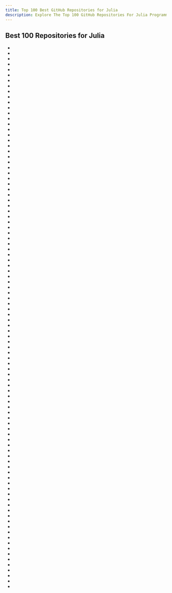 ```yaml
---
title: Top 100 Best GitHub Repositories for Julia
description: Explore The Top 100 GitHub Repositories For Julia Programming Languages Listed Ranked By Most Stargazers And Forks By GitHub Community.
---
```


## Best 100 Repositories for Julia

- <Badge owner="JuliaLang" repoName="julia" stars="https://img.shields.io/github/stars/JuliaLang/julia?style=flat&logoSize=auto" forks="https://img.shields.io/github/forks/JuliaLang/julia?style=flat&logoSize=auto"/>
- <Badge owner="FluxML" repoName="Flux.jl" stars="https://img.shields.io/github/stars/FluxML/Flux.jl?style=flat&logoSize=auto" forks="https://img.shields.io/github/forks/FluxML/Flux.jl?style=flat&logoSize=auto"/>
- <Badge owner="SciML" repoName="DifferentialEquations.jl" stars="https://img.shields.io/github/stars/SciML/DifferentialEquations.jl?style=flat&logoSize=auto" forks="https://img.shields.io/github/forks/SciML/DifferentialEquations.jl?style=flat&logoSize=auto"/>
- <Badge owner="JuliaLang" repoName="IJulia.jl" stars="https://img.shields.io/github/stars/JuliaLang/IJulia.jl?style=flat&logoSize=auto" forks="https://img.shields.io/github/forks/JuliaLang/IJulia.jl?style=flat&logoSize=auto"/>
- <Badge owner="mitmath" repoName="computational-thinking" stars="https://img.shields.io/github/stars/mitmath/computational-thinking?style=flat&logoSize=auto" forks="https://img.shields.io/github/forks/mitmath/computational-thinking?style=flat&logoSize=auto"/>
- <Badge owner="MakieOrg" repoName="Makie.jl" stars="https://img.shields.io/github/stars/MakieOrg/Makie.jl?style=flat&logoSize=auto" forks="https://img.shields.io/github/forks/MakieOrg/Makie.jl?style=flat&logoSize=auto"/>
- <Badge owner="GenieFramework" repoName="Genie.jl" stars="https://img.shields.io/github/stars/GenieFramework/Genie.jl?style=flat&logoSize=auto" forks="https://img.shields.io/github/forks/GenieFramework/Genie.jl?style=flat&logoSize=auto"/>
- <Badge owner="jump-dev" repoName="JuMP.jl" stars="https://img.shields.io/github/stars/jump-dev/JuMP.jl?style=flat&logoSize=auto" forks="https://img.shields.io/github/forks/jump-dev/JuMP.jl?style=flat&logoSize=auto"/>
- <Badge owner="TuringLang" repoName="Turing.jl" stars="https://img.shields.io/github/stars/TuringLang/Turing.jl?style=flat&logoSize=auto" forks="https://img.shields.io/github/forks/TuringLang/Turing.jl?style=flat&logoSize=auto"/>
- <Badge owner="GiovineItalia" repoName="Gadfly.jl" stars="https://img.shields.io/github/stars/GiovineItalia/Gadfly.jl?style=flat&logoSize=auto" forks="https://img.shields.io/github/forks/GiovineItalia/Gadfly.jl?style=flat&logoSize=auto"/>
- <Badge owner="JuliaPlots" repoName="Plots.jl" stars="https://img.shields.io/github/stars/JuliaPlots/Plots.jl?style=flat&logoSize=auto" forks="https://img.shields.io/github/forks/JuliaPlots/Plots.jl?style=flat&logoSize=auto"/>
- <Badge owner="probcomp" repoName="Gen.jl" stars="https://img.shields.io/github/stars/probcomp/Gen.jl?style=flat&logoSize=auto" forks="https://img.shields.io/github/forks/probcomp/Gen.jl?style=flat&logoSize=auto"/>
- <Badge owner="JuliaAI" repoName="MLJ.jl" stars="https://img.shields.io/github/stars/JuliaAI/MLJ.jl?style=flat&logoSize=auto" forks="https://img.shields.io/github/forks/JuliaAI/MLJ.jl?style=flat&logoSize=auto"/>
- <Badge owner="JuliaData" repoName="DataFrames.jl" stars="https://img.shields.io/github/stars/JuliaData/DataFrames.jl?style=flat&logoSize=auto" forks="https://img.shields.io/github/forks/JuliaData/DataFrames.jl?style=flat&logoSize=auto"/>
- <Badge owner="FluxML" repoName="Zygote.jl" stars="https://img.shields.io/github/stars/FluxML/Zygote.jl?style=flat&logoSize=auto" forks="https://img.shields.io/github/forks/FluxML/Zygote.jl?style=flat&logoSize=auto"/>
- <Badge owner="JuliaPy" repoName="PyCall.jl" stars="https://img.shields.io/github/stars/JuliaPy/PyCall.jl?style=flat&logoSize=auto" forks="https://img.shields.io/github/forks/JuliaPy/PyCall.jl?style=flat&logoSize=auto"/>
- <Badge owner="svaksha" repoName="Julia.jl" stars="https://img.shields.io/github/stars/svaksha/Julia.jl?style=flat&logoSize=auto" forks="https://img.shields.io/github/forks/svaksha/Julia.jl?style=flat&logoSize=auto"/>
- <Badge owner="JuliaPlots" repoName="UnicodePlots.jl" stars="https://img.shields.io/github/stars/JuliaPlots/UnicodePlots.jl?style=flat&logoSize=auto" forks="https://img.shields.io/github/forks/JuliaPlots/UnicodePlots.jl?style=flat&logoSize=auto"/>
- <Badge owner="SciML" repoName="ModelingToolkit.jl" stars="https://img.shields.io/github/stars/SciML/ModelingToolkit.jl?style=flat&logoSize=auto" forks="https://img.shields.io/github/forks/SciML/ModelingToolkit.jl?style=flat&logoSize=auto"/>
- <Badge owner="JuliaLang" repoName="PackageCompiler.jl" stars="https://img.shields.io/github/stars/JuliaLang/PackageCompiler.jl?style=flat&logoSize=auto" forks="https://img.shields.io/github/forks/JuliaLang/PackageCompiler.jl?style=flat&logoSize=auto"/>
- <Badge owner="nealmckee" repoName="penumbra" stars="https://img.shields.io/github/stars/nealmckee/penumbra?style=flat&logoSize=auto" forks="https://img.shields.io/github/forks/nealmckee/penumbra?style=flat&logoSize=auto"/>
- <Badge owner="JuliaSymbolics" repoName="Symbolics.jl" stars="https://img.shields.io/github/stars/JuliaSymbolics/Symbolics.jl?style=flat&logoSize=auto" forks="https://img.shields.io/github/forks/JuliaSymbolics/Symbolics.jl?style=flat&logoSize=auto"/>
- <Badge owner="mossr" repoName="BeautifulAlgorithms.jl" stars="https://img.shields.io/github/stars/mossr/BeautifulAlgorithms.jl?style=flat&logoSize=auto" forks="https://img.shields.io/github/forks/mossr/BeautifulAlgorithms.jl?style=flat&logoSize=auto"/>
- <Badge owner="pluskid" repoName="Mocha.jl" stars="https://img.shields.io/github/stars/pluskid/Mocha.jl?style=flat&logoSize=auto" forks="https://img.shields.io/github/forks/pluskid/Mocha.jl?style=flat&logoSize=auto"/>
- <Badge owner="jonathan-laurent" repoName="AlphaZero.jl" stars="https://img.shields.io/github/stars/jonathan-laurent/AlphaZero.jl?style=flat&logoSize=auto" forks="https://img.shields.io/github/forks/jonathan-laurent/AlphaZero.jl?style=flat&logoSize=auto"/>
- <Badge owner="caseykneale" repoName="VIMKiller" stars="https://img.shields.io/github/stars/caseykneale/VIMKiller?style=flat&logoSize=auto" forks="https://img.shields.io/github/forks/caseykneale/VIMKiller?style=flat&logoSize=auto"/>
- <Badge owner="JuliaGPU" repoName="CUDA.jl" stars="https://img.shields.io/github/stars/JuliaGPU/CUDA.jl?style=flat&logoSize=auto" forks="https://img.shields.io/github/forks/JuliaGPU/CUDA.jl?style=flat&logoSize=auto"/>
- <Badge owner="timholy" repoName="Revise.jl" stars="https://img.shields.io/github/stars/timholy/Revise.jl?style=flat&logoSize=auto" forks="https://img.shields.io/github/forks/timholy/Revise.jl?style=flat&logoSize=auto"/>
- <Badge owner="andreasKroepelin" repoName="polylux" stars="https://img.shields.io/github/stars/andreasKroepelin/polylux?style=flat&logoSize=auto" forks="https://img.shields.io/github/forks/andreasKroepelin/polylux?style=flat&logoSize=auto"/>
- <Badge owner="JuliaNLSolvers" repoName="Optim.jl" stars="https://img.shields.io/github/stars/JuliaNLSolvers/Optim.jl?style=flat&logoSize=auto" forks="https://img.shields.io/github/forks/JuliaNLSolvers/Optim.jl?style=flat&logoSize=auto"/>
- <Badge owner="JuliaStats" repoName="Distributions.jl" stars="https://img.shields.io/github/stars/JuliaStats/Distributions.jl?style=flat&logoSize=auto" forks="https://img.shields.io/github/forks/JuliaStats/Distributions.jl?style=flat&logoSize=auto"/>
- <Badge owner="h-Klok" repoName="StatsWithJuliaBook" stars="https://img.shields.io/github/stars/h-Klok/StatsWithJuliaBook?style=flat&logoSize=auto" forks="https://img.shields.io/github/forks/h-Klok/StatsWithJuliaBook?style=flat&logoSize=auto"/>
- <Badge owner="SciML" repoName="NeuralPDE.jl" stars="https://img.shields.io/github/stars/SciML/NeuralPDE.jl?style=flat&logoSize=auto" forks="https://img.shields.io/github/forks/SciML/NeuralPDE.jl?style=flat&logoSize=auto"/>
- <Badge owner="CliMA" repoName="Oceananigans.jl" stars="https://img.shields.io/github/stars/CliMA/Oceananigans.jl?style=flat&logoSize=auto" forks="https://img.shields.io/github/forks/CliMA/Oceananigans.jl?style=flat&logoSize=auto"/>
- <Badge owner="svaksha" repoName="pythonidae" stars="https://img.shields.io/github/stars/svaksha/pythonidae?style=flat&logoSize=auto" forks="https://img.shields.io/github/forks/svaksha/pythonidae?style=flat&logoSize=auto"/>
- <Badge owner="tlienart" repoName="Franklin.jl" stars="https://img.shields.io/github/stars/tlienart/Franklin.jl?style=flat&logoSize=auto" forks="https://img.shields.io/github/forks/tlienart/Franklin.jl?style=flat&logoSize=auto"/>
- <Badge owner="QuantumBFS" repoName="Yao.jl" stars="https://img.shields.io/github/stars/QuantumBFS/Yao.jl?style=flat&logoSize=auto" forks="https://img.shields.io/github/forks/QuantumBFS/Yao.jl?style=flat&logoSize=auto"/>
- <Badge owner="FluxML" repoName="model-zoo" stars="https://img.shields.io/github/stars/FluxML/model-zoo?style=flat&logoSize=auto" forks="https://img.shields.io/github/forks/FluxML/model-zoo?style=flat&logoSize=auto"/>
- <Badge owner="JuliaDiff" repoName="ForwardDiff.jl" stars="https://img.shields.io/github/stars/JuliaDiff/ForwardDiff.jl?style=flat&logoSize=auto" forks="https://img.shields.io/github/forks/JuliaDiff/ForwardDiff.jl?style=flat&logoSize=auto"/>
- <Badge owner="malmaud" repoName="TensorFlow.jl" stars="https://img.shields.io/github/stars/malmaud/TensorFlow.jl?style=flat&logoSize=auto" forks="https://img.shields.io/github/forks/malmaud/TensorFlow.jl?style=flat&logoSize=auto"/>
- <Badge owner="FRBNY-DSGE" repoName="DSGE.jl" stars="https://img.shields.io/github/stars/FRBNY-DSGE/DSGE.jl?style=flat&logoSize=auto" forks="https://img.shields.io/github/forks/FRBNY-DSGE/DSGE.jl?style=flat&logoSize=auto"/>
- <Badge owner="SciML" repoName="DiffEqFlux.jl" stars="https://img.shields.io/github/stars/SciML/DiffEqFlux.jl?style=flat&logoSize=auto" forks="https://img.shields.io/github/forks/SciML/DiffEqFlux.jl?style=flat&logoSize=auto"/>
- <Badge owner="JuliaDynamics" repoName="DynamicalSystems.jl" stars="https://img.shields.io/github/stars/JuliaDynamics/DynamicalSystems.jl?style=flat&logoSize=auto" forks="https://img.shields.io/github/forks/JuliaDynamics/DynamicalSystems.jl?style=flat&logoSize=auto"/>
- <Badge owner="joshday" repoName="OnlineStats.jl" stars="https://img.shields.io/github/stars/joshday/OnlineStats.jl?style=flat&logoSize=auto" forks="https://img.shields.io/github/forks/joshday/OnlineStats.jl?style=flat&logoSize=auto"/>
- <Badge owner="JuliaAnimators" repoName="Javis.jl" stars="https://img.shields.io/github/stars/JuliaAnimators/Javis.jl?style=flat&logoSize=auto" forks="https://img.shields.io/github/forks/JuliaAnimators/Javis.jl?style=flat&logoSize=auto"/>
- <Badge owner="JuliaDynamics" repoName="DrWatson.jl" stars="https://img.shields.io/github/stars/JuliaDynamics/DrWatson.jl?style=flat&logoSize=auto" forks="https://img.shields.io/github/forks/JuliaDynamics/DrWatson.jl?style=flat&logoSize=auto"/>
- <Badge owner="JunoLab" repoName="Weave.jl" stars="https://img.shields.io/github/stars/JunoLab/Weave.jl?style=flat&logoSize=auto" forks="https://img.shields.io/github/forks/JunoLab/Weave.jl?style=flat&logoSize=auto"/>
- <Badge owner="JuliaDocs" repoName="Documenter.jl" stars="https://img.shields.io/github/stars/JuliaDocs/Documenter.jl?style=flat&logoSize=auto" forks="https://img.shields.io/github/forks/JuliaDocs/Documenter.jl?style=flat&logoSize=auto"/>
- <Badge owner="JuliaPy" repoName="PythonCall.jl" stars="https://img.shields.io/github/stars/JuliaPy/PythonCall.jl?style=flat&logoSize=auto" forks="https://img.shields.io/github/forks/JuliaPy/PythonCall.jl?style=flat&logoSize=auto"/>
- <Badge owner="KristofferC" repoName="OhMyREPL.jl" stars="https://img.shields.io/github/stars/KristofferC/OhMyREPL.jl?style=flat&logoSize=auto" forks="https://img.shields.io/github/forks/KristofferC/OhMyREPL.jl?style=flat&logoSize=auto"/>
- <Badge owner="MikeInnes" repoName="diff-zoo" stars="https://img.shields.io/github/stars/MikeInnes/diff-zoo?style=flat&logoSize=auto" forks="https://img.shields.io/github/forks/MikeInnes/diff-zoo?style=flat&logoSize=auto"/>
- <Badge owner="JuliaData" repoName="JuliaDB.jl" stars="https://img.shields.io/github/stars/JuliaData/JuliaDB.jl?style=flat&logoSize=auto" forks="https://img.shields.io/github/forks/JuliaData/JuliaDB.jl?style=flat&logoSize=auto"/>
- <Badge owner="JuliaArrays" repoName="StaticArrays.jl" stars="https://img.shields.io/github/stars/JuliaArrays/StaticArrays.jl?style=flat&logoSize=auto" forks="https://img.shields.io/github/forks/JuliaArrays/StaticArrays.jl?style=flat&logoSize=auto"/>
- <Badge owner="JuliaDynamics" repoName="Agents.jl" stars="https://img.shields.io/github/stars/JuliaDynamics/Agents.jl?style=flat&logoSize=auto" forks="https://img.shields.io/github/forks/JuliaDynamics/Agents.jl?style=flat&logoSize=auto"/>
- <Badge owner="JuliaInterop" repoName="Cxx.jl" stars="https://img.shields.io/github/stars/JuliaInterop/Cxx.jl?style=flat&logoSize=auto" forks="https://img.shields.io/github/forks/JuliaInterop/Cxx.jl?style=flat&logoSize=auto"/>
- <Badge owner="JuliaSIMD" repoName="LoopVectorization.jl" stars="https://img.shields.io/github/stars/JuliaSIMD/LoopVectorization.jl?style=flat&logoSize=auto" forks="https://img.shields.io/github/forks/JuliaSIMD/LoopVectorization.jl?style=flat&logoSize=auto"/>
- <Badge owner="aviatesk" repoName="JET.jl" stars="https://img.shields.io/github/stars/aviatesk/JET.jl?style=flat&logoSize=auto" forks="https://img.shields.io/github/forks/aviatesk/JET.jl?style=flat&logoSize=auto"/>
- <Badge owner="SciML" repoName="Optimization.jl" stars="https://img.shields.io/github/stars/SciML/Optimization.jl?style=flat&logoSize=auto" forks="https://img.shields.io/github/forks/SciML/Optimization.jl?style=flat&logoSize=auto"/>
- <Badge owner="gridap" repoName="Gridap.jl" stars="https://img.shields.io/github/stars/gridap/Gridap.jl?style=flat&logoSize=auto" forks="https://img.shields.io/github/forks/gridap/Gridap.jl?style=flat&logoSize=auto"/>
- <Badge owner="timholy" repoName="ProgressMeter.jl" stars="https://img.shields.io/github/stars/timholy/ProgressMeter.jl?style=flat&logoSize=auto" forks="https://img.shields.io/github/forks/timholy/ProgressMeter.jl?style=flat&logoSize=auto"/>
- <Badge owner="JuliaCollections" repoName="DataStructures.jl" stars="https://img.shields.io/github/stars/JuliaCollections/DataStructures.jl?style=flat&logoSize=auto" forks="https://img.shields.io/github/forks/JuliaCollections/DataStructures.jl?style=flat&logoSize=auto"/>
- <Badge owner="adambom" repoName="dictionary" stars="https://img.shields.io/github/stars/adambom/dictionary?style=flat&logoSize=auto" forks="https://img.shields.io/github/forks/adambom/dictionary?style=flat&logoSize=auto"/>
- <Badge owner="logankilpatrick" repoName="ChatGPT-Plugins-Collection" stars="https://img.shields.io/github/stars/logankilpatrick/ChatGPT-Plugins-Collection?style=flat&logoSize=auto" forks="https://img.shields.io/github/forks/logankilpatrick/ChatGPT-Plugins-Collection?style=flat&logoSize=auto"/>
- <Badge owner="sbromberger" repoName="LightGraphs.jl" stars="https://img.shields.io/github/stars/sbromberger/LightGraphs.jl?style=flat&logoSize=auto" forks="https://img.shields.io/github/forks/sbromberger/LightGraphs.jl?style=flat&logoSize=auto"/>
- <Badge owner="JuliaPOMDP" repoName="POMDPs.jl" stars="https://img.shields.io/github/stars/JuliaPOMDP/POMDPs.jl?style=flat&logoSize=auto" forks="https://img.shields.io/github/forks/JuliaPOMDP/POMDPs.jl?style=flat&logoSize=auto"/>
- <Badge owner="JuliaDebug" repoName="Cthulhu.jl" stars="https://img.shields.io/github/stars/JuliaDebug/Cthulhu.jl?style=flat&logoSize=auto" forks="https://img.shields.io/github/forks/JuliaDebug/Cthulhu.jl?style=flat&logoSize=auto"/>
- <Badge owner="KristofferC" repoName="TimerOutputs.jl" stars="https://img.shields.io/github/stars/KristofferC/TimerOutputs.jl?style=flat&logoSize=auto" forks="https://img.shields.io/github/forks/KristofferC/TimerOutputs.jl?style=flat&logoSize=auto"/>
- <Badge owner="JuliaCI" repoName="PkgTemplates.jl" stars="https://img.shields.io/github/stars/JuliaCI/PkgTemplates.jl?style=flat&logoSize=auto" forks="https://img.shields.io/github/forks/JuliaCI/PkgTemplates.jl?style=flat&logoSize=auto"/>
- <Badge owner="JuliaParallel" repoName="Dagger.jl" stars="https://img.shields.io/github/stars/JuliaParallel/Dagger.jl?style=flat&logoSize=auto" forks="https://img.shields.io/github/forks/JuliaParallel/Dagger.jl?style=flat&logoSize=auto"/>
- <Badge owner="JuliaWeb" repoName="HTTP.jl" stars="https://img.shields.io/github/stars/JuliaWeb/HTTP.jl?style=flat&logoSize=auto" forks="https://img.shields.io/github/forks/JuliaWeb/HTTP.jl?style=flat&logoSize=auto"/>
- <Badge owner="WaterLily-jl" repoName="WaterLily.jl" stars="https://img.shields.io/github/stars/WaterLily-jl/WaterLily.jl?style=flat&logoSize=auto" forks="https://img.shields.io/github/forks/WaterLily-jl/WaterLily.jl?style=flat&logoSize=auto"/>
- <Badge owner="JuliaLang" repoName="Pkg.jl" stars="https://img.shields.io/github/stars/JuliaLang/Pkg.jl?style=flat&logoSize=auto" forks="https://img.shields.io/github/forks/JuliaLang/Pkg.jl?style=flat&logoSize=auto"/>
- <Badge owner="MilesCranmer" repoName="SymbolicRegression.jl" stars="https://img.shields.io/github/stars/MilesCranmer/SymbolicRegression.jl?style=flat&logoSize=auto" forks="https://img.shields.io/github/forks/MilesCranmer/SymbolicRegression.jl?style=flat&logoSize=auto"/>
- <Badge owner="mcabbott" repoName="Tullio.jl" stars="https://img.shields.io/github/stars/mcabbott/Tullio.jl?style=flat&logoSize=auto" forks="https://img.shields.io/github/forks/mcabbott/Tullio.jl?style=flat&logoSize=auto"/>
- <Badge owner="PainterQubits" repoName="Unitful.jl" stars="https://img.shields.io/github/stars/PainterQubits/Unitful.jl?style=flat&logoSize=auto" forks="https://img.shields.io/github/forks/PainterQubits/Unitful.jl?style=flat&logoSize=auto"/>
- <Badge owner="AlgebraicJulia" repoName="Catlab.jl" stars="https://img.shields.io/github/stars/AlgebraicJulia/Catlab.jl?style=flat&logoSize=auto" forks="https://img.shields.io/github/forks/AlgebraicJulia/Catlab.jl?style=flat&logoSize=auto"/>
- <Badge owner="JuliaCI" repoName="BenchmarkTools.jl" stars="https://img.shields.io/github/stars/JuliaCI/BenchmarkTools.jl?style=flat&logoSize=auto" forks="https://img.shields.io/github/forks/JuliaCI/BenchmarkTools.jl?style=flat&logoSize=auto"/>
- <Badge owner="JuliaRegistries" repoName="General" stars="https://img.shields.io/github/stars/JuliaRegistries/General?style=flat&logoSize=auto" forks="https://img.shields.io/github/forks/JuliaRegistries/General?style=flat&logoSize=auto"/>
- <Badge owner="JuliaStats" repoName="GLM.jl" stars="https://img.shields.io/github/stars/JuliaStats/GLM.jl?style=flat&logoSize=auto" forks="https://img.shields.io/github/forks/JuliaStats/GLM.jl?style=flat&logoSize=auto"/>
- <Badge owner="JuliaGraphics" repoName="Luxor.jl" stars="https://img.shields.io/github/stars/JuliaGraphics/Luxor.jl?style=flat&logoSize=auto" forks="https://img.shields.io/github/forks/JuliaGraphics/Luxor.jl?style=flat&logoSize=auto"/>
- <Badge owner="JuliaReinforcementLearning" repoName="ReinforcementLearning.jl" stars="https://img.shields.io/github/stars/JuliaReinforcementLearning/ReinforcementLearning.jl?style=flat&logoSize=auto" forks="https://img.shields.io/github/forks/JuliaReinforcementLearning/ReinforcementLearning.jl?style=flat&logoSize=auto"/>
- <Badge owner="FluxML" repoName="FastAI.jl" stars="https://img.shields.io/github/stars/FluxML/FastAI.jl?style=flat&logoSize=auto" forks="https://img.shields.io/github/forks/FluxML/FastAI.jl?style=flat&logoSize=auto"/>
- <Badge owner="JuliaStats" repoName="StatsBase.jl" stars="https://img.shields.io/github/stars/JuliaStats/StatsBase.jl?style=flat&logoSize=auto" forks="https://img.shields.io/github/forks/JuliaStats/StatsBase.jl?style=flat&logoSize=auto"/>
- <Badge owner="domluna" repoName="JuliaFormatter.jl" stars="https://img.shields.io/github/stars/domluna/JuliaFormatter.jl?style=flat&logoSize=auto" forks="https://img.shields.io/github/forks/domluna/JuliaFormatter.jl?style=flat&logoSize=auto"/>
- <Badge owner="jump-dev" repoName="Convex.jl" stars="https://img.shields.io/github/stars/jump-dev/Convex.jl?style=flat&logoSize=auto" forks="https://img.shields.io/github/forks/jump-dev/Convex.jl?style=flat&logoSize=auto"/>
- <Badge owner="cvxgrp" repoName="cvxbook_additional_exercises" stars="https://img.shields.io/github/stars/cvxgrp/cvxbook_additional_exercises?style=flat&logoSize=auto" forks="https://img.shields.io/github/forks/cvxgrp/cvxbook_additional_exercises?style=flat&logoSize=auto"/>
- <Badge owner="korsbo" repoName="Latexify.jl" stars="https://img.shields.io/github/stars/korsbo/Latexify.jl?style=flat&logoSize=auto" forks="https://img.shields.io/github/forks/korsbo/Latexify.jl?style=flat&logoSize=auto"/>
- <Badge owner="JuliaIO" repoName="JLD2.jl" stars="https://img.shields.io/github/stars/JuliaIO/JLD2.jl?style=flat&logoSize=auto" forks="https://img.shields.io/github/forks/JuliaIO/JLD2.jl?style=flat&logoSize=auto"/>
- <Badge owner="BenLauwens" repoName="ThinkJulia.jl" stars="https://img.shields.io/github/stars/BenLauwens/ThinkJulia.jl?style=flat&logoSize=auto" forks="https://img.shields.io/github/forks/BenLauwens/ThinkJulia.jl?style=flat&logoSize=auto"/>
- <Badge owner="SciML" repoName="OrdinaryDiffEq.jl" stars="https://img.shields.io/github/stars/SciML/OrdinaryDiffEq.jl?style=flat&logoSize=auto" forks="https://img.shields.io/github/forks/SciML/OrdinaryDiffEq.jl?style=flat&logoSize=auto"/>
- <Badge owner="cstjean" repoName="ScikitLearn.jl" stars="https://img.shields.io/github/stars/cstjean/ScikitLearn.jl?style=flat&logoSize=auto" forks="https://img.shields.io/github/forks/cstjean/ScikitLearn.jl?style=flat&logoSize=auto"/>
- <Badge owner="JuliaSymbolics" repoName="SymbolicUtils.jl" stars="https://img.shields.io/github/stars/JuliaSymbolics/SymbolicUtils.jl?style=flat&logoSize=auto" forks="https://img.shields.io/github/forks/JuliaSymbolics/SymbolicUtils.jl?style=flat&logoSize=auto"/>
- <Badge owner="fredrikekre" repoName="Literate.jl" stars="https://img.shields.io/github/stars/fredrikekre/Literate.jl?style=flat&logoSize=auto" forks="https://img.shields.io/github/forks/fredrikekre/Literate.jl?style=flat&logoSize=auto"/>
- <Badge owner="JuliaApproximation" repoName="ApproxFun.jl" stars="https://img.shields.io/github/stars/JuliaApproximation/ApproxFun.jl?style=flat&logoSize=auto" forks="https://img.shields.io/github/forks/JuliaApproximation/ApproxFun.jl?style=flat&logoSize=auto"/>
- <Badge owner="qojulia" repoName="QuantumOptics.jl" stars="https://img.shields.io/github/stars/qojulia/QuantumOptics.jl?style=flat&logoSize=auto" forks="https://img.shields.io/github/forks/qojulia/QuantumOptics.jl?style=flat&logoSize=auto"/>
- <Badge owner="ITensor" repoName="ITensors.jl" stars="https://img.shields.io/github/stars/ITensor/ITensors.jl?style=flat&logoSize=auto" forks="https://img.shields.io/github/forks/ITensor/ITensors.jl?style=flat&logoSize=auto"/>
- <Badge owner="trixi-framework" repoName="Trixi.jl" stars="https://img.shields.io/github/stars/trixi-framework/Trixi.jl?style=flat&logoSize=auto" forks="https://img.shields.io/github/forks/trixi-framework/Trixi.jl?style=flat&logoSize=auto"/>
- <Badge owner="JuliaImages" repoName="Images.jl" stars="https://img.shields.io/github/stars/JuliaImages/Images.jl?style=flat&logoSize=auto" forks="https://img.shields.io/github/forks/JuliaImages/Images.jl?style=flat&logoSize=auto"/>
- <Badge owner="JuliaMath" repoName="Interpolations.jl" stars="https://img.shields.io/github/stars/JuliaMath/Interpolations.jl?style=flat&logoSize=auto" forks="https://img.shields.io/github/forks/JuliaMath/Interpolations.jl?style=flat&logoSize=auto"/>
- <Badge owner="chengchingwen" repoName="Transformers.jl" stars="https://img.shields.io/github/stars/chengchingwen/Transformers.jl?style=flat&logoSize=auto" forks="https://img.shields.io/github/forks/chengchingwen/Transformers.jl?style=flat&logoSize=auto"/>
